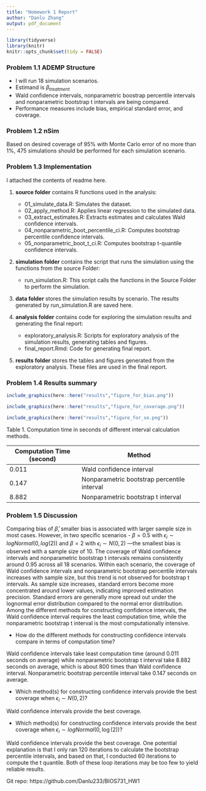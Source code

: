 ---
title: "Homework 1 Report"
author: "Danlu Zhang"
output: pdf_document
---

```{r setup, include=FALSE}
library(tidyverse)
library(knitr)
knitr::opts_chunk$set(tidy = FALSE)
```

### Problem 1.1 ADEMP Structure 


* I will run 18 simulation scenarios.
* Estimand is $\beta_{treatment}$
* Wald confidence intervals, nonparametric boostrap percentile intervals and nonparametric bootstrap t intervals are being compared.
* Performance measures include bias, empirical standard error, and coverage.


### Problem 1.2 nSim 

Based on desired coverage of 95\% with Monte Carlo error of no more than 1\%, 475 simulations should be performed for each simulation scenario.


### Problem 1.3 Implementation 

I attached the contents of readme here.

1. **source folder** contains R functions used in the analysis:
    - 01_simulate_data.R: Simulates the dataset.
    - 02_apply_method.R: Applies linear regression to the simulated data.
    - 03_extract_estimates.R: Extracts estimates and calculates Wald confidence intervals.
    - 04_nonparametric_boot_percentile_ci.R: Computes bootstrap percentile confidence intervals.
    - 05_nonparametric_boot_t_ci.R: Computes bootstrap t-quantile confidence intervals.

2. **simulation folder** contains the script that runs the simulation using the functions from the source Folder:
   - run_simulation.R: This script calls the functions in the Source Folder to perform the simulation.

3. **data folder** stores the simulation results by scenario. The results generated by run_simulation.R are saved here.

4. **analysis folder** contains code for exploring the simulation results and generating the final report:
   - exploratory_analysis.R: Scripts for exploratory analysis of the simulation results, generating tables and figures.
   - final_report.Rmd: Code for generating final report.

5. **results folder** stores the tables and figures generated from the exploratory analysis. These files are used in the final report.

### Problem 1.4 Results summary

```{r, echo = F, out.width="60%", fig.cap="Bias of estimated beta under varying true beta values, random error distributions, and sample sizes.", fig.align="center"}
include_graphics(here::here("results","figure_for_bias.png"))
```

```{r, echo = F, out.width="70%", fig.align="center", fig.cap="Coverage based on Wald confidence intervals, nonparametric bootstrap percentile intervals, and nonparametric bootstrap t intervals under varying true beta values, random error distributions, and sample sizes. Black dashed line indicates 0.95 coverage."}

include_graphics(here::here("results","figure_for_coverage.png"))

```


```{r, echo = F, out.width="70%", fig.align="center", fig.cap="Distribution of the standard error of estimated beta under varying true beta values, random error distributions, and sample sizes."}

include_graphics(here::here("results","figure_for_se.png"))

```

Table 1. Computation time in seconds of different interval calculation methods.

| Computation Time (second) |                     Method                  |
|---------------------------|---------------------------------------------|
|          0.011            |           Wald confidence interval          |
|          0.147            | Nonparametric bootstrap percentile interval |
|          8.882            |     Nonparametric bootstrap t interval      |




### Problem 1.5 Discussion

Comparing bias of $\hat{\beta}$, smaller bias is associated with larger sample size in most cases. However, in two specific scenarios - $\beta=0.5$ with $\epsilon_i \sim logNormal(0,log(2))$ and $\beta=2$ with $\epsilon_i \sim N(0,2)$ —the smallest bias is observed with a sample size of 10. The coverage of Wald confidence intervals and nonparametric bootstrap t intervals remains consistently around 0.95 across all 18 scenarios. Within each scenario, the coverage of Wald confidence intervals and nonparametric bootstrap percentile intervals increases with sample size, but this trend is not observed for bootstrap t intervals. As sample size increases, standard errors become more concentrated around lower values, indicating improved estimation precision. Standard errors are generally more spread out under the lognormal error distribution compared to the normal error distribution. Among the different methods for constructing confidence intervals, the Wald confidence interval requires the least computation time, while the nonparametric bootstrap t interval is the most computationally intensive.

- How do the different methods for constructing confidence intervals compare in terms of computation time?

Wald confidence intervals take least computation time (around 0.011 seconds on average) while nonparametric bootstrap t interval take 8.882 seconds on average, which is about 800 times than Wald confidence interval. Nonparametric bootstrap percentile interval take 0.147 seconds on average.

- Which method(s) for constructing confidence intervals provide the best coverage when $\epsilon_i \sim N(0, 2)$?

Wald confidence intervals provide the best coverage.

- Which method(s) for constructing confidence intervals provide the best coverage when $\epsilon_i \sim logNormal(0, \log (2))$?

Wald confidence intervals provide the best coverage. One potential explanation is that I only ran 120 iterations to calculate the bootstrap percentile intervals, and based on that, I conducted 60 iterations to compute the t quantile. Both of these loop iterations may be too few to yield reliable results.


Git repo: https://github.com/Danlu233/BIOS731_HW1